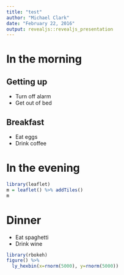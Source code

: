 ```yaml
---
title: "test"
author: "Michael Clark"
date: "February 22, 2016"
output: revealjs::revealjs_presentation
---
```


# In the morning

## Getting up

- Turn off alarm
- Get out of bed

## Breakfast

- Eat eggs
- Drink coffee

# In the evening

```r
library(leaflet)
m = leaflet() %>% addTiles()
m
```



# Dinner

- Eat spaghetti
- Drink wine

```r
library(rbokeh)
figure() %>% 
  ly_hexbin(x=rnorm(5000), y=rnorm(5000))
```

